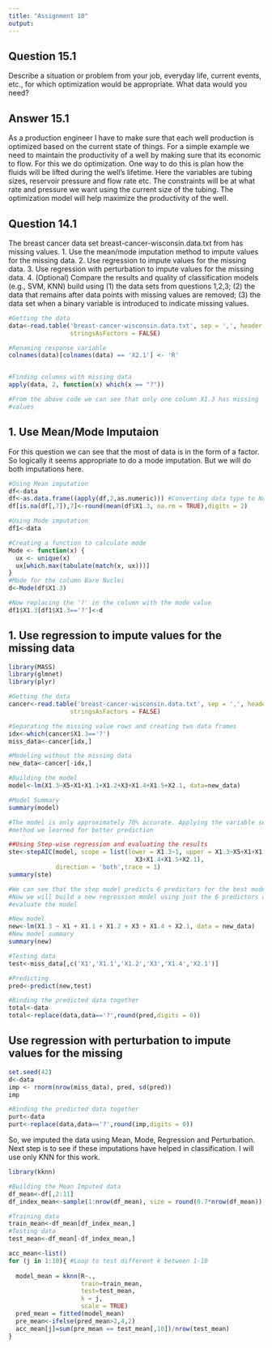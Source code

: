 ---
title: "Assignment 10"
output: 
---
## Question 15.1

Describe a situation or problem from your job, everyday life, current events, 
etc., for which optimization would be appropriate. What data would you need?

## Answer 15.1
As a production engineer I have to make sure that each well production is 
optimized based on the current state of things. For a simple example we need to 
maintain the productivity of a well by making sure that its economic to flow. 
For this we do optimization. One way to do this is plan how the fluids will be 
lifted during the well's lifetime. Here the variables are tubing sizes, 
reservoir pressure and flow rate etc. The constraints will be at what rate and 
pressure we want using the current size of the tubing. The optimization model 
will help maximize the productivity of the well.


## Question 14.1

The breast cancer data set breast-cancer-wisconsin.data.txt from has missing 
values.
1.	Use the mean/mode imputation method to impute values for the missing data.
2.	Use regression to impute values for the missing data.
3.	Use regression with perturbation to impute values for the missing data.
4.	(Optional) Compare the results and quality of classification models (e.g., 
    SVM, KNN) build using 
    (1) the data sets from questions 1,2,3; 
    (2) the data that remains after data points with missing values are removed; 
    (3) the data set when a binary variable is introduced to indicate missing 
        values.

```{r message=TRUE, warning=FALSE}
#Getting the data
data<-read.table('breast-cancer-wisconsin.data.txt', sep = ',', header = TRUE,
                 stringsAsFactors = FALSE)

#Renaming response variable
colnames(data)[colnames(data) == 'X2.1'] <- 'R'


#Finding columns with missing data
apply(data, 2, function(x) which(x == "?"))

#From the above code we can see that only one column X1.3 has missing 
#values

```
## 1. Use Mean/Mode Imputaion 

For this question we can see that the most of data is in the form of a factor. 
So logically it seems appropriate to do a mode imputation. But we will do both 
imputations here.

```{r warning=FALSE, message=TRUE}

#Using Mean imputation
df<-data
df<-as.data.frame((apply(df,2,as.numeric))) #Converting data type to Numeric
df[is.na(df[,7]),7]<-round(mean(df$X1.3, na.rm = TRUE),digits = 2)

#Using Mode imputation
df1<-data

#Creating a function to calculate mode
Mode <- function(x) {
  ux <- unique(x)
  ux[which.max(tabulate(match(x, ux)))]
}
#Mode for the column Bare Nuclei
d<-Mode(df$X1.3)

#Now replacing the '?' in the column with the mode value
df1$X1.3[df1$X1.3=='?']<-d

```
## 1. Use regression to impute values for the missing data 

```{r message=FALSE, warning=FALSE}
library(MASS)
library(glmnet)
library(plyr) 
```

```{r message=TRUE, warning=FALSE}

#Getting the data
cancer<-read.table('breast-cancer-wisconsin.data.txt', sep = ',', header = TRUE,
                 stringsAsFactors = FALSE)

#Separating the missing value rows and creating two data frames
idx<-which(cancer$X1.3=='?')
miss_data<-cancer[idx,]

#Modeling without the missing data
new_data<-cancer[-idx,]

#Building the model
model<-lm(X1.3~X5+X1+X1.1+X1.2+X3+X1.4+X1.5+X2.1, data=new_data)

#Model Summary
summary(model)

#The model is only approximately 70% accurate. Applying the variable selection 
#method we learned for better prediction

##Using Step-wise regression and evaluating the results
ste<-stepAIC(model, scope = list(lower = X1.3~1, upper = X1.3~X5+X1+X1.1+X1.2+
                                   X3+X1.4+X1.5+X2.1),
             direction = 'both',trace = 1)
summary(ste)

#We can see that the step model predicts 6 predictors for the best model.
#Now we will build a new regression model using just the 6 predictors and
#evaluate the model

#New model
new<-lm(X1.3 ~ X1 + X1.1 + X1.2 + X3 + X1.4 + X2.1, data = new_data)
#New model summary
summary(new)

#Testing data
test<-miss_data[,c('X1','X1.1','X1.2','X3','X1.4','X2.1')]

#Predicting
pred<-predict(new,test)

#Binding the predicted data together
total<-data
total<-replace(data,data=='?',round(pred,digits = 0))

```
## Use regression with perturbation to impute values for the missing

```{r message=TRUE, warning=FALSE}
set.seed(42)
d<-data
imp <- rnorm(nrow(miss_data), pred, sd(pred))
imp

#Binding the predicted data together
purt<-data
purt<-replace(data,data=='?',round(imp,digits = 0))
```

So, we imputed the data using Mean, Mode, Regression and Perturbation. Next step 
is to see if these imputations have helped in classification. I will use only 
KNN for this work. 

```{r message=TRUE, warning=FALSE}

library(kknn)

#Building the Mean Imputed data
df_mean<-df[,2:11]
df_index_mean<-sample(1:nrow(df_mean), size = round(0.7*nrow(df_mean)), replace=FALSE)

#Training data
train_mean<-df_mean[df_index_mean,]
#Testing data
test_mean<-df_mean[-df_index_mean,]

acc_mean<-list()
for (j in 1:10){ #Loop to test different k between 1-10
  
  model_mean = kknn(R~.,
                    train=train_mean,
                    test=test_mean,
                    k = j,
                    scale = TRUE)
  pred_mean = fitted(model_mean)
  pre_mean<-ifelse(pred_mean>2,4,2)
  acc_mean[j]=sum(pre_mean == test_mean[,10])/nrow(test_mean)
}
```
